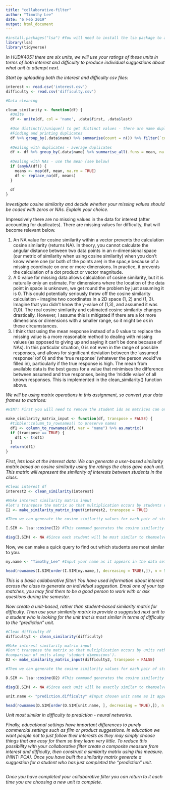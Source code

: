 ```yaml
---
title: "collaborative-filter"
author: "Timothy Lee"
date: "6 Feb 2019"
output: html_document
---
```

```r
#install.packages("lsa") #You will need to install the lsa package to access the cosine command.
library(lsa)
library(tidyverse)

```


*In HUDK4051 there are six units, we will use your ratings of these units in terms of both interest and difficulty to produce individual suggestions about what unit to attempt next.*

*Start by uploading both the interest and difficulty csv files:*
```r
interest <- read.csv('interest.csv')
difficulty <- read.csv('difficulty.csv')
```

```r
#Data cleaning

clean_similarity <- function(df) {
  #Unite
  df <- unite(df, col = 'name', .data$first, .data$last)
  
  #Use distinct()/unique() to get distinct values - there are name duplicates
  #Finding and printing duplicates
  df %>% group_by(.data$name) %>% summarise(count = n()) %>% filter(`count` > 1)
  
  #Dealing with duplicates - average duplicates
  df <- df %>% group_by(.data$name) %>% summarise_all(.funs = mean, na.rm = TRUE)
  
  #Dealing with NAs - use the mean (see below)
  if (anyNA(df)) {
    means <- map(df, mean, na.rm = TRUE)
    df <- replace_na(df, means)
  }
  
  df
}


```

*Investigate cosine similarity and decide whether your missing values should be coded with zeros or NAs. Explain your choice.*

Impressively there are no missing values in the data for interest (after accounting for duplicates). There are missing values for difficulty, that will become relevant below.

1. An NA value for cosine similarity within a vector prevents the calculation cosine similarity (returns NA). In theory, you cannot calculate the angular distance between two data points in an n-dimensional space (our metric of similarity when using cosine similarity) when you don't know where one (or both of the points are) in the spac,e because of a missing coordinate on one or more dimensions. In practice, it prevents the calculation of a dot product or vector magnitude.
2. A 0 value for missing data allows calculation of cosine similarity, but it is naturally only an estimate. For dimensions where the location of the data point in space is unknown, we get round the problem by just assuming it is 0. This could potentially seriously throw off the cosine similarity calculation - imagine two coordinates in a 2D space (1, 2) and (1, 3). Imagine that you didn't know the y-value of (1,3), and assumed it was (1,0). The real cosine similarity and estimated cosine similarity changes drastically. However, I assume this is mitigated if there are a lot more dimensions or dimensions with a smaller range, so it might be ok in these circumstances.
3. I think that using the mean response instead of a 0 value to replace the missing value is a more reasonable method to dealing with missing values (as opposed to giving up and saying it can't be done because of NAs). In this particular situation, 0 is not even in the range of possible responses, and allows for significant deviation between the 'assumed response' (of 0) and the 'true response' (whatever the person would've filled in), particularly if the true response is high. The mean from available data is the best guess for a value that minimises the difference between assumed and true responses, being the 'middle value' of all known responses. This is implemented in the clean_similarity() function above.

*We will be using matrix operations in this assignment, so convert your data frames to matrices:*
```r
#HINT: First you will need to remove the student ids as matrices can only contain one data type. You will then need to rename your row names with the student ids.

make_similarity_matrix_input <- function(df, transpose = FALSE) {
  #tibble::column_to_rownames() to preserve names
  df1 <- column_to_rownames(df, var = "name") %>% as.matrix()
  if (transpose == TRUE) {
    df1 <- t(df1)
  }
  return(df1)
}

```

*First, lets look at the interest data. We can generate a user-based similarity matrix based on cosine similarity using the ratings the class gave each unit. This matrix will represent the similarity of interests between students in the class.*

```r
#Clean interest df
interest2 <- clean_similarity(interest)

#Make interest similarity matrix input
#let's transpose the matrix so that multiplication occurs by students rather than units.
I2 <- make_similarity_matrix_input(interest2, transpose = TRUE)
```

```r
#Then we can generate the cosine similarity values for each pair of students

I.SIM <- lsa::cosine(I2) #This command generates the cosine similarity values as a new matrix. Click on I.SIM in the Global Environment pane to see what it looks like.

diag(I.SIM) <- NA #Since each student will be most similar to themselves we want to remove that information
```

Now, we can make a quick query to find out which students are most similar to you. 
```r
my.name <- "Timothy_Lee" #Input your name as it appears in the data set

head(rownames(I.SIM[order(I.SIM[my.name,], decreasing = TRUE),]), n = 5) #This code orders the column of the matrix corresponding to your UNI according to similarity and returns the top 5 UNI ids for the students who's interests are most similar to yours
```

*This is a basic collaborative filter! You have used information about interest across the class to generate an individual suggestion. Email one of your top matches, you may find them to be a good person to work with or ask questions during the semester.*

*Now create a unit-based, rather than student-based similarity matrix for difficulty. Then use your similarity matrix to provide a suggested next unit to a student who is looking for the unit that is most similar in terms of difficulty to the "prediction" unit. *
```r
#Clean difficulty df
difficulty2 <- clean_similarity(difficulty)

#Make interest similarity matrix input
#Don't transpose the matrix so that multiplication occurs by units rather than by students (column-wise 
#comparison of units along 'student dimensions').
D2 <- make_similarity_matrix_input(difficulty2, transpose = FALSE)

#Then we can generate the cosine similarity values for each pair of students

D.SIM <- lsa::cosine(D2) #This command generates the cosine similarity values as a new matrix.

diag(D.SIM) <- NA #Since each unit will be exactly similar to themselves (cosine similarity of 1) we want to remove that information
```

```r
unit.name <- "prediction.difficulty" #Input chosen unit name as it appears in the data set

head(rownames(D.SIM[order(D.SIM[unit.name, ], decreasing = TRUE),]), n = 5)#This code orders the column of the matrix corresponding to the given unit according to similarity and returns the top 5 most similar ids for the students who's interests are most similar to yours.
```

*Unit most similar in difficulty to prediction - neural networks.*


*Finally, educational settings have important differences to purely commercial settings such as film or product suggestions. In education we want people not to just follow their interests as they may simply choose things that are easy for them so they learn very little. To reduce this possibility with your collaborative filter create a composite measure from interest and difficulty, then construct a similarity matrix using this measure. (HINT: PCA). Once you have built the similarity matrix generate a suggestion for a student who has just completed the "prediction" unit.*

```r


```

*Once you have completed your collaborative filter you can return to it each time you are choosing a new unit to complete.*
